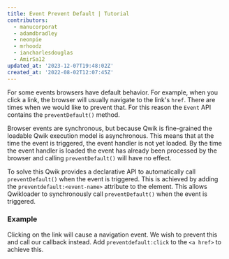 ```yaml
---
title: Event Prevent Default | Tutorial
contributors:
  - manucorporat
  - adamdbradley
  - neonpie
  - mrhoodz
  - iancharlesdouglas
  - AmirSa12
updated_at: '2023-12-07T19:48:02Z'
created_at: '2022-08-02T12:07:45Z'
---
```


For some events browsers have default behavior. For example, when you click a link, the browser will usually navigate to the link's `href`. There are times when we would like to prevent that. For this reason the `Event` API contains the `preventDefault()` method.

Browser events are synchronous, but because Qwik is fine-grained the loadable Qwik execution model is asynchronous. This means that at the time the event is triggered, the event handler is not yet loaded. By the time the event handler is loaded the event has already been processed by the browser and calling `preventDefault()` will have no effect.

To solve this Qwik provides a declarative API to automatically call `preventDefault()` when the event is triggered. This is achieved by adding the `preventdefault:<event-name>` attribute to the element. This allows Qwikloader to synchronously call `preventDefault()` when the event is triggered.

### Example

Clicking on the link will cause a navigation event. We wish to prevent this and call our callback instead. Add `preventdefault:click` to the `<a href>` to achieve this.
